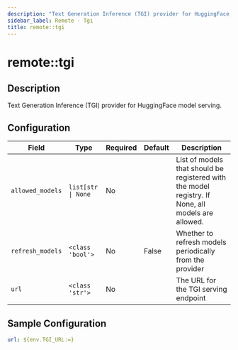 ```yaml
---
description: "Text Generation Inference (TGI) provider for HuggingFace model serving."
sidebar_label: Remote - Tgi
title: remote::tgi
---
```


# remote::tgi

## Description

Text Generation Inference (TGI) provider for HuggingFace model serving.

## Configuration

| Field | Type | Required | Default | Description |
|-------|------|----------|---------|-------------|
| `allowed_models` | `list[str \| None` | No |  | List of models that should be registered with the model registry. If None, all models are allowed. |
| `refresh_models` | `<class 'bool'>` | No | False | Whether to refresh models periodically from the provider |
| `url` | `<class 'str'>` | No |  | The URL for the TGI serving endpoint |

## Sample Configuration

```yaml
url: ${env.TGI_URL:=}
```
